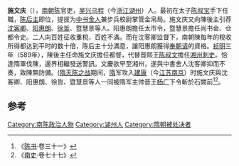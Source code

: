 '''施文庆'''（{{bd|？||589年|2月12日|catIdx=S}}），[[南朝陈|南朝陈]]官吏，[[吴兴|吴兴]][[乌程|乌程]]（今[[浙江|浙江]][[湖州|湖州]]）人。最初在太子[[陈叔宝|陈叔宝]]手下任職，[[陈后主|陈后主]]即位，提拔为[[中书舍人|中书舍人]]兼步兵校尉掌管金帛局。施文庆又向陳後主引荐[[沈客卿|沈客卿]]、[[阳惠朗|阳惠朗]]、[[徐哲_(南朝陈)|徐哲]]、暨慧景等人。阳惠朗擔任太市令，暨慧景擔任尚书金、仓都令史。二人向百姓征收重稅，百姓不滿。而在沈客卿监督下，南朝陳每年的稅收所得都达到平时的数十倍，陈后主十分滿意，讓阳惠朗獲得[[奉朝请|奉朝请]]的資格。[[祯明|祯明]]三年（589年），陳後主任命施文庆擔任都督，代替晋熙王[[陈叔文|陈叔文]]擔任[[湘州|湘州]][[刺史|刺史]]。恰逢隋軍伐陳，邊界相繼發送警訊。文慶欲早至湘州，遂與中書舍人沈客卿抑而不奏，致陳無防備。([[隋灭陈之战|隋灭陈之战]]期间，[[隋|隋]]军攻入[[建康|建康]]（今[[江苏|江苏]][[南京|南京]]）时施文庆與沈客卿、阳惠朗、徐哲、暨慧景等人一同被隋军主帅晋王[[杨广|杨广]]下令斬於石闕前<ref>《[[陈书|陈书]]·卷三十一》</ref><ref>《[[南史|南史]]·卷七十七》</ref>。

== 参考 ==
{{reflist}}

{{DEFAULTSORT:S}}
[[Category:南陈政治人物|Category:南陈政治人物]]
[[Category:湖州人|Category:湖州人]]
[[Category:隋朝被处决者|Category:隋朝被处决者]]